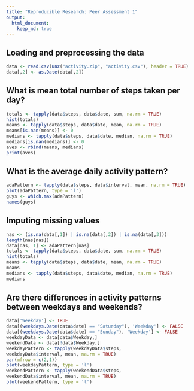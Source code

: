 ```yaml
---
title: "Reproducible Research: Peer Assessment 1"
output: 
  html_document:
    keep_md: true
---
```



## Loading and preprocessing the data
```r
data <- read.csv(unz("activity.zip", "activity.csv"), header = TRUE)
data[,2] <- as.Date(data[,2])
```

## What is mean total number of steps taken per day?
```r
totals <- tapply(data$steps, data$date, sum, na.rm = TRUE)
hist(totals)
means <- tapply(data$steps, data$date, mean, na.rm = TRUE)
means[is.nan(means)] <- 0
medians <- tapply(data$steps, data$date, median, na.rm = TRUE)
medians[is.nan(medians)] <- 0
aves <- rbind(means, medians)
print(aves)
```

## What is the average daily activity pattern?

```r
adaPattern <- tapply(data$steps, data$interval, mean, na.rm = TRUE)
plot(adaPattern, type = 'l')
guys <- which.max(adaPattern)
names(guys)
```


## Imputing missing values
```r
nas <- (is.na(data[,1]) | is.na(data[,2]) | is.na(data[,3]))
length(nas[nas])
data[nas, 1] <- adaPattern[nas] 
totals <- tapply(data$steps, data$date, sum, na.rm = TRUE)
hist(totals)
means <- tapply(data$steps, data$date, mean, na.rm = TRUE)
means
medians <- tapply(data$steps, data$date, median, na.rm = TRUE)
medians
```
## Are there differences in activity patterns between weekdays and weekends?

```r
data['Weekday'] <- TRUE
data[(weekdays.Date(data$date) == "Saturday"), 'Weekday'] <- FALSE
data[(weekdays.Date(data$date) == "Sunday"), 'Weekday'] <- FALSE
weekdayData <- data[data$Weekday,]
weekendData <- data[!data$Weekday,]
weekdayPattern <- tapply(weekdayData$steps, 
weekdayData$interval, mean, na.rm = TRUE)
par(mfrow = c(2,1))
plot(weekdayPattern, type = 'l')
weekendPattern <- tapply(weekendData$steps, 
weekendData$interval, mean, na.rm = TRUE)
plot(weekendPattern, type = 'l')
```